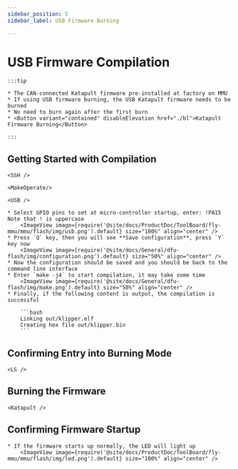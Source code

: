 ```yaml
---
sidebar_position: 5
sidebar_label: USB Firmware Burning

---
```





# USB Firmware Compilation

    :::tip

    * The CAN-connected Katapult firmware pre-installed at factory on MMU
    * If using USB firmware burning, the USB Katapult firmware needs to be burned
    * No need to burn again after the first burn
    * <Button variant="contained" disableElevation href="./bl">Katapult Firmware Burning</Button>

    :::

## Getting Started with Compilation

    <SSH />

    <MakeOperate/>

    <USB />

    * Select GPIO pins to set at micro-controller startup, enter: !PA15 Note that ! is uppercase
        <ImageView image={require('@site/docs/ProductDoc/ToolBoard/fly-mmu/mmu/flash/img/usb.png').default} size="100%" align="center" />
    * Press `Q` key, then you will see **Save configuration**, press `Y` key now
        <ImageView image={require('@site/docs/General/dfu-flash/img/configuration.png').default} size="50%" align="center" />
    * Now the configuration should be saved and you should be back to the command line interface
    * Enter `make -j4` to start compilation, it may take some time
        <ImageView image={require('@site/docs/General/dfu-flash/img/make.png').default} size="50%" align="center" />
    * Finally, if the following content is output, the compilation is successful

        ```bash
        Linking out/klipper.elf
        Creating hex file out/klipper.bin
        ```

## Confirming Entry into Burning Mode

    <LS />


## Burning the Firmware

    <Katapult />

## Confirming Firmware Startup

    * If the firmware starts up normally, the LED will light up
        <ImageView image={require('@site/docs/ProductDoc/ToolBoard/fly-mmu/mmu/flash/img/led.png').default} size="100%" align="center" />